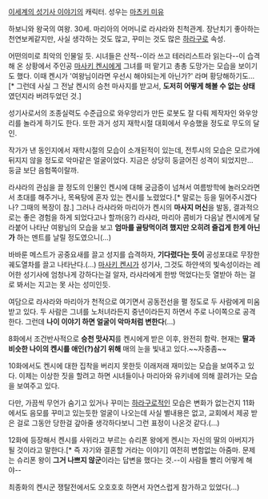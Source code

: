 [[이세계의 성기사 이야기]]의 캐릭터. 성우는 [[마츠키 미유]]

하보니와 왕국의 여왕. 30세. 마리아의 어머니로 라샤라와 친척관계. 장난치기 좋아하는 천연보케같지만, 사실 생각하는 것도 많고, 꾸미는 것도 많은 [[하라구로]] 속성.

어떤의미로 최악의 인물일 듯. 시녀들은 산적--이라 쓰고 테러리스트라 읽는다--이 습격해 온 상황에서 주인공 [[마사키 켄시]]에게 그녀를 떠 맡기고 총총 도망가는 모습을 보이기도 했다. 이때 켄시가 '여왕님이라면 우선시 해야되는게 아닌가?' 라며 황당해하기도…[* 그런데 사실 그 전날 켄시의 승천 마사지를 받고서, '''도저히 어떻게 해볼 수 없는 상태'''였던지라 버려두었던 것.]

성기사로서의 조종실력도 수준급으로 와우앙리가 만든 로봇도 잘 다뤄 제작자인 와우앙리를 놀라게 하기도 한다. 또한 과거 성지 재학시절 대회에서 우승했을 정도로 무도의 달인.

작가가 낸 동인지에서 재학시절의 모습이 소개된적이 있는데, 전투시의 모습은 모르가에 뒤지지 않을 정도로 악마같은 얼굴이었다. 지금은 상당히 둥글어진 성격이 되었지만… 둥글 보단 음험쪽이랄까.

라샤라의 관심을 끌 정도의 인물인 켄시에 대해 궁금증이 넘쳐서 여름방학에 놀러오라면서 초대를 해주거나, 목욕탕에 혼자 있는 켄시를 노렸었다.[* 말로는 등을 밀어주시겠다나? 그때의 복장이 참.] 그러나 라샤라와 마리아가 켄시의 '''마사지 머신'''을 발동, 결과적으로는 좋은 경험을 하게 되었다고나 할까(응?) 라샤라, 마리아 콤비가 다음날 켄시에게 달라붙어 나타난 여왕님의 모습을 보고 '''엄마를 골탕먹이려 했지만 오히려 즐겁게 한게 아닌가''' 하는 멘트를 날릴 정도였으니(…)  

바바룬 메스트가 공중요새를 끌고 성지를 습격하자, '''기다렸다는 듯이''' 공성포대로 무장한 궤도열차를 끌고 나타난다.(…) [[마사키 켄시]]가 성기사, 그것도 하얀색의 빛속성이라는 레어한 성기사에 엄청나게 강하다는걸 알자, 라샤라에게 한방 먹었다는듯 열받아 하는 걸로 봐서는 지고는 못 사는 성미인듯.

여담으로 라샤라와 마리아가 천적으로 여기면서 공동전선을 펼 정도로 두 사람에게 미움받고 있다. 두 사람은 그녀를 노처녀라든지 중년이라든지 하면서 주로 나이쪽으로 공격한다. 그런데 '''나이 이야기 하면 얼굴이 악마처럼 변한다'''(…)

8화에서 조건반사적으로 '''승천 맛사지'''를 켄시에게 받은 이후, 완전히 함락. 현재는 '''딸과 비슷한 나이의 켄시를 애인(?)삼기 위해''' 매의 눈을 빛내고 있다.~~자중좀~~

10화에서도 켄시에 대한 집착을 버리지 못한듯 이래저래 재미있는 모습을 보여주고 있다. 이제는 이상한 짓을 할려고 하면 시녀들이나 마리아와 유키네에 의해 끌려가는 모습을 보여주고 있다.

다만, 가끔씩 무언가 숨기고 있거나 꾸미는 [[하라구로]]적인 모습은 변화가 없는건지 11화에서도 음모를 꾸미고 있는듯한 얼굴이 나오는데 사실 별내용은 없고, 교회에서 제공 받은 걸로 그동안 당한걸 갚아줄 생각하다보니 그런 표정이 나온것 같다.(…)

12화에 등장해서 켄시를 사위라고 부르는 슈리폰 왕에게 켄시는 자신의 딸의 아버지가 될 것이라고 말한다.[* 즉 자기와 결혼할 거라는 이야기] 여전히 변함없는 아줌마. 문제는 슈리폰 왕이 '''그거 나쁘지 않군'''이라는 답변을 했다는 것.--이 사람들 빨리 어떻게 해야--

최종화의 켄시군 쟁탈전에서도 오호호호 하면서 자연스럽게 참가하고 있었다(…)
